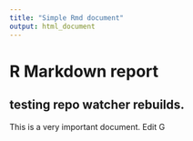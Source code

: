 ```yaml
---
title: "Simple Rmd document"
output: html_document
---
```


# R Markdown report

## testing repo watcher rebuilds.

This is a very important document. Edit G
